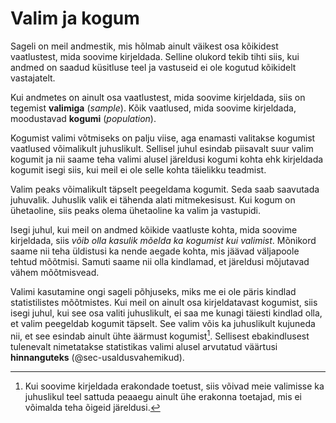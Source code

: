 # Valim ja kogum {#sec-valim}

<!--
[[Sample and population]]
[[Statistical uncertainty]]
-->

Sageli on meil andmestik, mis hõlmab ainult väikest osa kõikidest vaatlustest, mida soovime kirjeldada. Selline olukord tekib tihti siis, kui andmed on saadud küsitluse teel ja vastuseid ei ole kogutud kõikidelt vastajatelt.

:::{.callout-important}
Kui andmetes on ainult osa vaatlustest, mida soovime kirjeldada, siis on tegemist **valimiga** (*sample*). Kõik vaatlused, mida soovime kirjeldada, moodustavad **kogumi** (*population*).
:::

Kogumist valimi võtmiseks on palju viise, aga enamasti valitakse kogumist vaatlused võimalikult juhuslikult. Sellisel juhul esindab piisavalt suur valim kogumit ja nii saame teha valimi alusel järeldusi kogumi kohta ehk kirjeldada kogumit isegi siis, kui meil ei ole selle kohta täielikku teadmist.

:::{.callout-warning}
Valim peaks võimalikult täpselt peegeldama kogumit. Seda saab saavutada juhuvalik. Juhuslik valik ei tähenda alati mitmekesisust. Kui kogum on ühetaoline, siis peaks olema ühetaoline ka valim ja vastupidi.
:::

Isegi juhul, kui meil on andmed kõikide vaatluste kohta, mida soovime kirjeldada, siis *võib olla kasulik mõelda ka kogumist kui valimist*. Mõnikord saame nii teha üldistusi ka nende aegade kohta, mis jäävad väljapoole tehtud mõõtmisi. Samuti saame nii olla kindlamad, et järeldusi mõjutavad vähem mõõtmisvead.

Valimi kasutamine ongi sageli põhjuseks, miks me ei ole päris kindlad statistilistes mõõtmistes. Kui meil on ainult osa kirjeldatavast kogumist, siis isegi juhul, kui see  osa valiti juhuslikult, ei saa me kunagi täiesti kindlad olla, et valim peegeldab kogumit täpselt. See valim võis ka juhuslikult kujuneda nii, et see esindab ainult ühte äärmust kogumist^[Kui soovime kirjeldada erakondade toetust, siis võivad meie valimisse ka juhuslikul teel sattuda peaaegu ainult ühe erakonna toetajad, mis ei võimalda teha õigeid järeldusi.]. Sellisest ebakindlusest tulenevalt nimetatakse statistikas valimi alusel arvutatud väärtusi **hinnanguteks** (@sec-usaldusvahemikud).